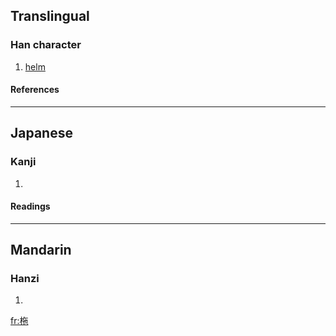 ==Translingual==
===Han character===
{{Han char|rn=75|rad=木|as=05|sn=9|four=4891<sub>2</sub>|canj=木人心木 (DOPD)}}
# [[helm]]
====References====
{{Han ref|kx=0518.050|dkj=14600|dj=0906.070|hdz=21184.100|uh=67C2|ud=26562|bh=CF51|bd=53073}}

----
==Japanese==
===Kanji===
{{ja-kanji|grade=|rs=木05}}
# {{defn|Japanese}} 
====Readings====
{{ja-readings|on=[[い]] (i), [[り]] (ri), [[た]] (ta), [[だ]] (da)|kun=[[かじ]] (kaji)}}

----
==Mandarin==
===Hanzi===
{{cmn-hanzi|pin=[[yí]] ([[yi2]])|wg=i<sup>2</sup>}}
# {{defn|Mandarin}}

[[fr:柂]]